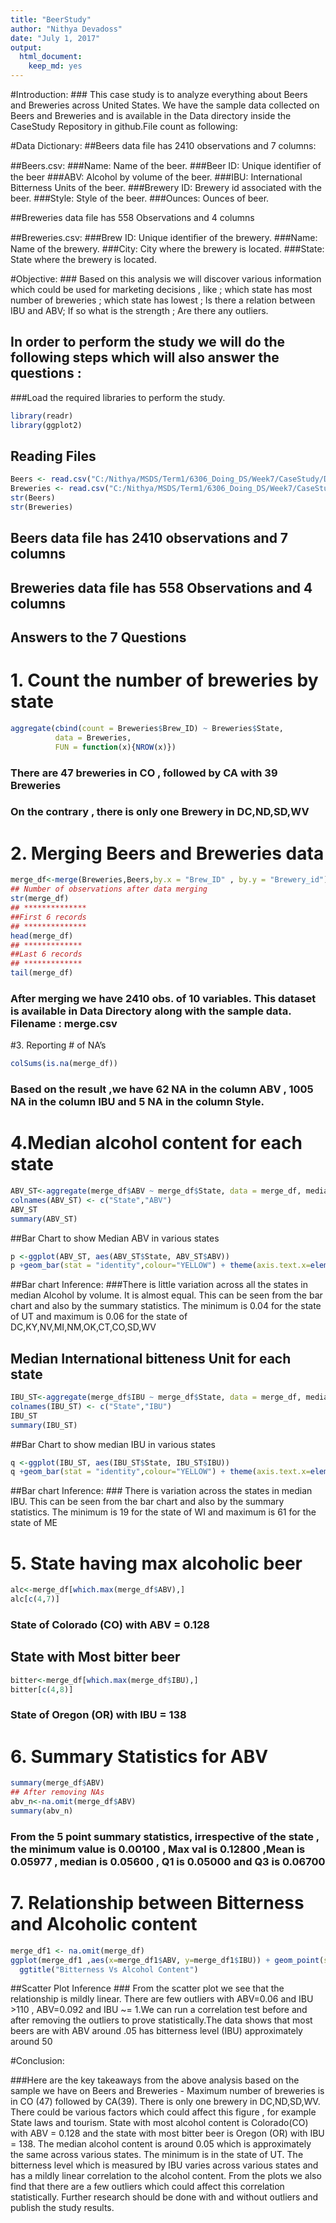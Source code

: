 ```yaml
---
title: "BeerStudy"
author: "Nithya Devadoss"
date: "July 1, 2017"
output: 
  html_document: 
    keep_md: yes
---
```

#Introduction:
### This case study is to analyze everything about Beers and Breweries across United States. We have the sample data collected on Beers and Breweries and is available in the Data directory inside the CaseStudy Repository in github.File count as following:

#Data Dictionary:
##Beers data file has 2410 observations and 7 columns: 

##Beers.csv: 
###Name: Name of the beer. 
###Beer ID: Unique identiﬁer of the beer
###ABV: Alcohol by volume of the beer. 
###IBU: International Bitterness Units of the beer. 
###Brewery ID: Brewery id associated with the beer. 
###Style: Style of the beer. 
###Ounces: Ounces of beer.

##Breweries data file has 558 Observations and 4 columns

##Breweries.csv: 
###Brew ID: Unique identiﬁer of the brewery. 
###Name: Name of the brewery. 
###City: City where the brewery is located. 
###State: State where the brewery is located.


#Objective:
### Based on this analysis we will discover various information which could be used for marketing decisions , like ; which state has most number of breweries ; which state has lowest ; Is there a relation between IBU and ABV; If so what is the strength ; Are there any outliers.

## In order to perform the study we will do the following steps which will also answer the questions :
###Load the required libraries to perform the study.
```r
library(readr)
library(ggplot2)
```


## Reading Files 

```r
Beers <- read.csv("C:/Nithya/MSDS/Term1/6306_Doing_DS/Week7/CaseStudy/Download/Beers.csv",header=T,na.strings="")
Breweries <- read.csv("C:/Nithya/MSDS/Term1/6306_Doing_DS/Week7/CaseStudy/Download/Breweries.csv",header=T,na.strings="")
str(Beers)
str(Breweries)
```
## Beers data file has 2410 observations and 7 columns
## Breweries data file has 558 Observations and 4 columns

## Answers to the 7 Questions 

# 1. Count the number of breweries by state
```r
aggregate(cbind(count = Breweries$Brew_ID) ~ Breweries$State, 
          data = Breweries, 
          FUN = function(x){NROW(x)})
```

### There are 47 breweries in CO , followed by CA with 39 Breweries
### On the contrary , there is only one Brewery in DC,ND,SD,WV
 

# 2. Merging Beers and Breweries data
```r
merge_df<-merge(Breweries,Beers,by.x = "Brew_ID" , by.y = "Brewery_id")
## Number of observations after data merging
str(merge_df)
## **************
##First 6 records
## **************
head(merge_df)
## *************
##Last 6 records
## *************
tail(merge_df)
```

### After merging we have 2410 obs. of  10 variables. This dataset is available in Data Directory along with the sample data. Filename : merge.csv

#3. Reporting # of NA's
```r
colSums(is.na(merge_df))
```
### Based on the result ,we have 62 NA in the column ABV , 1005 NA in the column IBU and 5 NA in the column Style. 

# 4.Median alcohol content for each state
```r
ABV_ST<-aggregate(merge_df$ABV ~ merge_df$State, data = merge_df, median,na.rm=TRUE)
colnames(ABV_ST) <- c("State","ABV") 
ABV_ST
summary(ABV_ST)
```
##Bar Chart to show Median ABV in various states
```r
p <-ggplot(ABV_ST, aes(ABV_ST$State, ABV_ST$ABV))
p +geom_bar(stat = "identity",colour="YELLOW") + theme(axis.text.x=element_text(angle=90,hjust=1)) + xlab("State") + ylab("Median ABV") + ggtitle("ABV Vs State") 
```

##Bar chart Inference: 
###There is little variation across all the states in median Alcohol  by volume. It is almost equal. This can be seen from the bar chart and also by the summary statistics. The minimum is 0.04 for the state of UT and maximum is 0.06 for the state of DC,KY,NV,MI,NM,OK,CT,CO,SD,WV  

## Median International bitteness Unit for each state
```r
IBU_ST<-aggregate(merge_df$IBU ~ merge_df$State, data = merge_df, median,na.rm=TRUE)
colnames(IBU_ST) <- c("State","IBU")
IBU_ST
summary(IBU_ST)
```
##Bar Chart to show median IBU in various states
```r
q <-ggplot(IBU_ST, aes(IBU_ST$State, IBU_ST$IBU))
q +geom_bar(stat = "identity",colour="YELLOW") + theme(axis.text.x=element_text(angle=90,hjust=1)) + xlab("State") + ylab("Median IBU") + ggtitle("IBU Vs State") 
```

##Bar chart Inference: 
### There is variation across the states in median IBU. This can be seen from the bar chart and also by the summary statistics. The minimum is 19 for the state of WI and maximum is 61 for the state of ME 

# 5. State having max alcoholic beer
```r
alc<-merge_df[which.max(merge_df$ABV),]
alc[c(4,7)]
```
### State of Colorado (CO) with ABV = 0.128

## State with Most bitter beer
```r
bitter<-merge_df[which.max(merge_df$IBU),]
bitter[c(4,8)]
```
### State of Oregon (OR) with IBU = 138

# 6. Summary Statistics for ABV
```r
summary(merge_df$ABV)
## After removing NAs
abv_n<-na.omit(merge_df$ABV)
summary(abv_n)
```
### From the 5 point summary statistics, irrespective of the state , the minimum value is 0.00100 , Max val is 0.12800 ,Mean is 0.05977 , median is 0.05600 , Q1 is 0.05000 and Q3 is 0.06700

# 7. Relationship between Bitterness and Alcoholic content
```r
merge_df1 <- na.omit(merge_df)
ggplot(merge_df1 ,aes(x=merge_df1$ABV, y=merge_df1$IBU)) + geom_point(shape=20, color="RED") +geom_smooth(method='lm',color="BLUE") + xlab("Alcohol By Vol") + ylab("International Bitterness Unit") +
  ggtitle("Bitterness Vs Alcohol Content") 
```

##Scatter Plot Inference
### From the scatter plot we see that the relationship is mildly linear. There are few outliers with ABV=0.06 and IBU >110 ,  ABV=0.092 and IBU ~= 1.We can run a correlation test before and after removing the outliers to prove statistically.The data shows that most beers are with ABV around .05 has bitterness level (IBU) approximately around 50

#Conclusion:

###Here are the key takeaways from the above analysis based on the sample we have on Beers and Breweries - Maximum number of breweries is in CO (47) followed by CA(39).  There is only one brewery in DC,ND,SD,WV. There could be various factors which could affect this figure , for example State laws and tourism. State with most alcohol content is Colorado(CO) with ABV = 0.128 and the state with most bitter beer is Oregon (OR) with IBU = 138. The median alcohol content is around 0.05 which is approximately the same across various states. The minimum is in the state of UT. The bitterness level which is measured by IBU varies across various states and has a mildly linear correlation to the alcohol content. From the plots we also find that there are a few outliers which could affect this correlation statistically. Further research should be done with and without outliers and publish the study results. 
